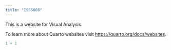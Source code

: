 ```yaml
---
title: "ISSS608"
---
```


This is a website for Visual Analysis.

To learn more about Quarto websites visit <https://quarto.org/docs/websites>.

```r
1 + 1
```
